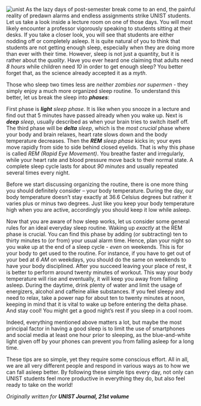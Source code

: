 
<PostInit id="sleep-less-feel-better" imagePath="/img/unist.jpg" />

![unist](/img/unist.jpg 'UNIST')
As the lazy days of post-semester break come to an end, the painful reality of predawn
alarms and endless assignments strike UNIST students. Let us take a look inside a lecture room on one of those days.
You will most likely encounter a professor vigorously speaking to students sitting at their desks. If
you take a closer look, you will see that students are either nodding off or completely asleep. It is quite natural of you to think that
students are not getting enough sleep, especially when they are doing more than ever with their time. However, sleep is not just a
quantity, but it is rather about the _quality_. Have you ever heard one claiming that adults
need _8 hours_ while children need _10_ in order to get enough sleep? You better forget that, as the science already accepted it as a _myth_.

Those who sleep two times less are _neither zombies nor supermen_ - they simply enjoy
a much more organized sleep routine. To
understand this better, let us break the sleep
into **_phases_**:

First phase is _**light** sleep phase_. It is like when
you snooze in a lecture and find out that 5
minutes have passed already when you wake
up. Next is _**deep** sleep_, usually described as
when your brain tries to switch itself off. The
third phase will be _**delta** sleep_, which is the
_most crucial_ phase where your body and
brain relaxes, heart rate slows down and the
body temperature decreases. Then the _**REM** sleep phase_ kicks in; your eyes move rapidly
from side to side behind closed eyelids.
That is why this phase is called _REM (Rapid Eye Movement)_. You breathe faster and
irregularly, while your heart rate and blood
pressure move back to their normal state. A
complete sleep cycle lasts for about _90 minutes_
and usually repeated several times every
night.

Before we start discussing organizing the
routine, there is one more thing you should
definitely consider – your body temperature.
During the day, our body temperature
doesn’t stay exactly at 36.6 Celsius degrees
but rather it varies plus or minus two degrees.
Just like you keep your body temperature high when you are active, accordingly you
should keep it low while asleep.

Now that you are aware of how sleep works,
let us consider some general rules for an ideal
everyday sleep routine. Waking up _exactly_ at
the REM phase is crucial. You can find this
phase by adding (or subtracting) ten to thirty
minutes to (or from) your usual alarm time.
Hence, plan your night so you wake up at the
end of a sleep cycle - _even_ on weekends. This
is for your body to get used to the routine. For
instance, if you have to get out of your bed at
_6 AM_ on weekdays, you should do the same
on weekends to have your body disciplined.
After you succeed leaving your place of rest,
it is better to perform around twenty minutes
of workout. This way your body temperature
will rise and eventually, it will keep you away
from falling asleep. During the daytime, drink
plenty of water and limit the usage of energizers,
alcohol and caffeine alike substances. If
you feel sleepy and need to relax, take a power
nap for about ten to twenty minutes at noon,
keeping in mind that it is vital to wake up before
entering the delta phase. And stay cool!
You might get a good night’s rest if you sleep
in a cool room.

Indeed, everything mentioned above matters
a lot, but maybe the most principal factor
in having a good sleep is to limit the use of
smartphones and social media at least one
hour prior to sleeping, as the blue-and-white
light given off by your phones can prevent you
from falling asleep for a long time.

These tips are so simple, yet they require
some conscious effort. All in all, we are all
very different people and respond in various
ways as to how we can fall asleep better. By
following these simple tips every day, not only
can UNIST students feel more productive in
everything they do, but also feel ready to take
on the world!

_Originally written for **UNIST Journal, 21st volume**_
